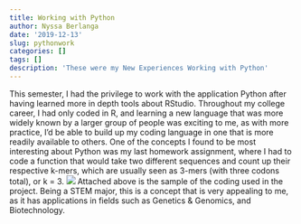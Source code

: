 ```yaml
---
title: Working with Python
author: Nyssa Berlanga
date: '2019-12-13'
slug: pythonwork
categories: []
tags: []
description: 'These were my New Experiences Working with Python'
---
```

This semester, I had the privilege to work with the application Python after having learned more in depth tools about RStudio. Throughout my college career, I had only coded in R, and learning a new language that was more widely known by a larger group of people was exciting to me, as with more practice, I'd be able to build up my coding language in one that is more readily available to others. One of the concepts I found to be most interesting about Python was my last homework assignment, where I had to code a function that would take two different sequences and count up their respective k-mers, which are usually seen as 3-mers (with three codons total), or k = 3. 
![](/blog/workingwithpython_files/pythonblogpic.png)
Attached above is the sample of the coding used in the project. Being a STEM major, this is a concept that is very appealing to me, as it has applications in fields such as Genetics & Genomics, and Biotechnology.
